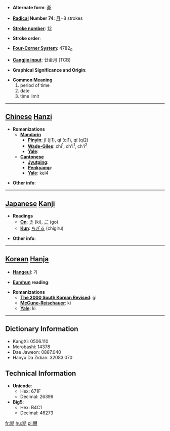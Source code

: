 * '''Alternate form''': [[朞]]

* '''[[Wiktionary:Chinese radical index| Radical]] Number 74''': [[Wiktionary:Chinese radical index 月|月]]+8 strokes

* '''[[Wiktionary:Chinese total strokes index|Stroke number]]''': [[Wiktionary:Chinese total strokes index 12|12]]

* '''Stroke order''': 

* '''[[Wiktionary:Chinese four corner index|Four-Corner System]]''': 4782<sub>0</sub>

* '''[[Wiktionary:Chinese Cangjie index|Cangjie input]]''': 廿金月 (TCB)

* '''Graphical Significance and Origin''': 

* '''Common Meaning'''
*#period of time
*# date
*# time limit


----

== [[Chinese]] [[Hanzi]] ==

* '''Romanizations'''
** '''[[Mandarin]]'''
*** '''[[Pinyin]]''': jī (ji1), qī (qi1), qí (qi2)
*** '''[[Wade-Giles]]''': chi<sup>1</sup>, ch'i<sup>1</sup>, ch'i<sup>2</sup>
*** '''[[Yale]]''': 
** '''[[Cantonese]]'''
*** '''[[Jyutping]]''':
*** '''[[Penkyamp]]''': 
*** '''[[Yale]]''': kei4

* '''Other info''': 

----

== [[Japanese]] [[Kanji]] ==

* '''Readings'''
** '''[[On]]''': [[き]] (ki), [[ご]] (go)
** '''[[Kun]]''': [[ちぎる]] (chigiru)

* '''Other info''':  

----

== [[Korean]] [[Hanja]] ==

* '''[[Hangeul]]''': 기

* '''[[Eumhun]] reading''': 

* '''Romanizations'''
** '''[[The 2000 South Korean Revised Romanization|The 2000 South Korean Revised]]''': gi
** '''[[McCune-Reischauer]]''': ki
** '''[[Yale]]''': ki

----

== Dictionary Information ==

* KangXi: 0506.110
* Morobashi: 14378
* Dae Jaweon: 0887.040
* Hanyu Da Zidian: 32083.070

== Technical Information ==

* '''Unicode''':
** Hex: 671F
** Decimal: 26399
* '''Big5''':
** Hex: B4C1
** Decimal: 46273

[[fr:期]]
[[hu:期]]
[[pl:期]]